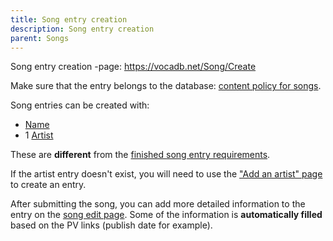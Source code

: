 ---
title: Song entry creation
description: Song entry creation
parent: Songs
---


<Navigation />

Song entry creation -page: https://vocadb.net/Song/Create

Make sure that the entry belongs to the database: [content policy for songs](/docs/other-guidelines/content-policy#songs).

Song entries can be created with:

- [Name](/docs/songs/song-entry-editing#names)
- 1 [Artist](/docs/songs/song-entry-editing#tab-artists)

These are **different** from the [finished song entry requirements](/docs/songs/song-entry-editing#finished-song-entry-requirements).

If the artist entry doesn't exist, you will need to use the ["Add an artist" page](https://vocadb.net/Artist/Create) to create an entry. 

After submitting the song, you can add more detailed information to the entry on the [song edit page](/docs/songs/song-entry-editing). Some of the information is **automatically filled** based on the PV links (publish date for example).
